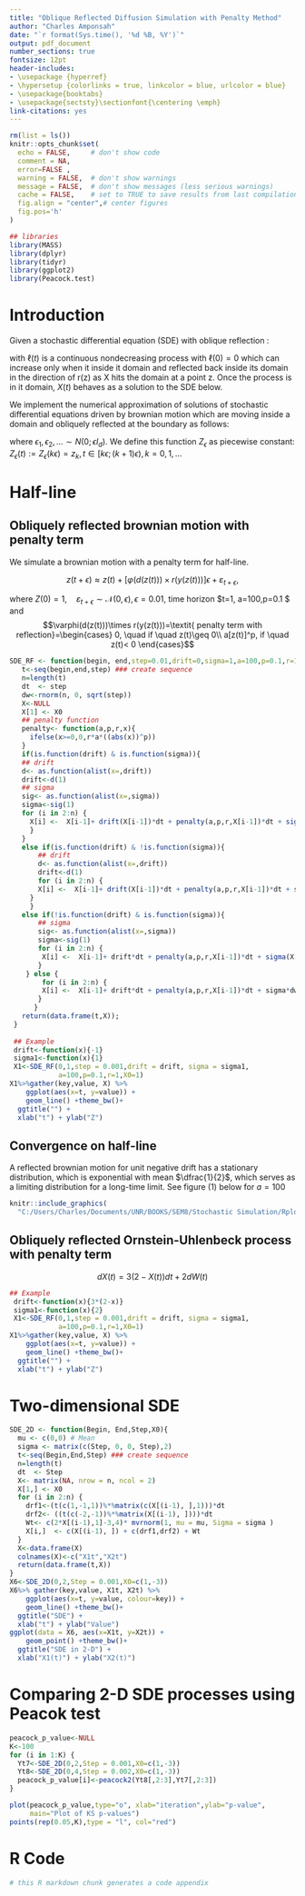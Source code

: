```yaml
---
title: "Oblique Reflected Diffusion Simulation with Penalty Method"
author: "Charles Amponsah"
date: "`r format(Sys.time(), '%d %B, %Y')`"
output: pdf_document
number_sections: true
fontsize: 12pt
header-includes:
- \usepackage {hyperref}
- \hypersetup {colorlinks = true, linkcolor = blue, urlcolor = blue}
- \usepackage{booktabs}
- \usepackage{sectsty}\sectionfont{\centering \emph}
link-citations: yes
---
```




<style type="text/css">

h1.title {
  font-size: 28px;
  color: DarkRed;
  text-align: center;
}
h4.author { /* Header 4 - and the author and data headers use this too  */
    font-size: 18px;
  font-family: "Times New Roman", Times, serif;
  color: Black;
  text-align: center;
}
h4.date { /* Header 4 - and the author and data headers use this too  */
  font-size: 16px;
  font-family: "Times New Roman", Times, serif;
  color: Black;
  text-align: center;
}
</style>
<div id="htmlwidget-4092" style="width:75%; height:75%; 
position:absolute" class="leaflet html-widget"></div>




```r
rm(list = ls())
knitr::opts_chunk$set(
  echo = FALSE,     # don't show code
  comment = NA,
  error=FALSE ,
  warning = FALSE,  # don't show warnings
  message = FALSE,  # don't show messages (less serious warnings)
  cache = FALSE,    # set to TRUE to save results from last compilation
  fig.align = "center",# center figures
  fig.pos='h'
)

## libraries
library(MASS)
library(dplyr)
library(tidyr)
library(ggplot2)
library(Peacock.test)

```

# Introduction

Given a stochastic differential equation (SDE) with oblique reflection :

\begin{equation}
dX(t)= g(X(t))dt + \sigma(X(t))dW(t) + r(X(t))d\ell(t)
\end{equation}
with $\ell(t)$ is a continuous nondecreasing process with $\ell(0) = 0$  which can increase only when it inside it domain and reflected back inside its domain in the direction of r(z) as X hits the domain at a point z. Once the process is in it domain, $X(t)$ behaves as a solution to the SDE below.

\begin{equation}
dX(t) = g(X(t)) dt + \sigma(X(t)) dW(t).
\end{equation}

We implement the numerical approximation of solutions of stochastic differential equations driven by brownian motion which are moving inside a domain and obliquely reflected at the boundary as follows:

\begin{equation}
z_{k+1}-z_k=[g(z_k) + \varphi(d(z_k))\times r(y(zk))]\epsilon +\sigma(z_k)\epsilon_{k+1};
\end{equation}

where $\epsilon_1, \epsilon_2,... \sim N(0; \epsilon I_d)$. We define this function $Z_\epsilon$ as piecewise constant: $Z_\epsilon (t) := Z_\epsilon (k\epsilon) = z_k, t \in [k\epsilon; (k + 1)\epsilon), k = 0, 1,...$



# Half-line


##  Obliquely reflected brownian motion with  penalty term
We simulate a brownian motion with a penalty term for half-line.

$$ z(t+\epsilon)\approx z(t) +[\varphi(d(z(t)))\times r(y(z(t)))]\epsilon + \varepsilon_{t+\epsilon}, $$

where $Z(0)=1, \quad \varepsilon_{t+\epsilon}\sim \mathcal{N}(0,\epsilon), \epsilon=0.01$,  time horizon $t=1, a=100,p=0.1 $ and 
$$\varphi(d(z(t)))\times r(y(z(t)))=\textit{ penalty term with reflection}=\begin{cases}
0, \quad if \quad z(t)\geq 0\\
a[z(t)]^p, if \quad z(t)< 0
\end{cases}$$

```r

SDE_RF <- function(begin, end,step=0.01,drift=0,sigma=1,a=100,p=0.1,r=1, X0=0){
   t<-seq(begin,end,step) ### create sequence 
   n=length(t)
   dt  <- step
   dw<-rnorm(n, 0, sqrt(step))
   X<-NULL
   X[1] <- X0
   ## penalty function
   penalty<- function(a,p,r,x){
     ifelse(x>=0,0,r*a*((abs(x))^p))
   }
   if(is.function(drift) & is.function(sigma)){
   ## drift
   d<- as.function(alist(x=,drift))
   drift<-d(1)
   ## sigma
   sig<- as.function(alist(x=,sigma))
   sigma<-sig(1)
   for (i in 2:n) {
     X[i] <-  X[i-1]+ drift(X[i-1])*dt + penalty(a,p,r,X[i-1])*dt + sigma(X[i-1])*dw[i]
     }
   }
   else if(is.function(drift) & !is.function(sigma)){
       ## drift
       d<- as.function(alist(x=,drift))
       drift<-d(1)
       for (i in 2:n) {
       X[i] <-  X[i-1]+ drift(X[i-1])*dt + penalty(a,p,r,X[i-1])*dt + sigma*dw[i]
     }
     }
   else if(!is.function(drift) & is.function(sigma)){
       ## sigma
       sig<- as.function(alist(x=,sigma))
       sigma<-sig(1)
       for (i in 2:n) {
        X[i] <-  X[i-1]+ drift*dt + penalty(a,p,r,X[i-1])*dt + sigma(X[i-1])*dw[i]
       }
    } else {
        for (i in 2:n) {
        X[i] <-  X[i-1]+ drift*dt + penalty(a,p,r,X[i-1])*dt + sigma*dw[i]
       }
      }
   return(data.frame(t,X));
 }
 
 ## Example
 drift<-function(x){-1} 
 sigma1<-function(x){1}
 X1<-SDE_RF(0,1,step = 0.001,drift = drift, sigma = sigma1,
            a=100,p=0.1,r=1,X0=1)
X1%>%gather(key,value, X) %>%
    ggplot(aes(x=t, y=value)) +
    geom_line() +theme_bw()+
  ggtitle("") +
  xlab("t") + ylab("Z")

```



##  Convergence on half-line
A reflected brownian motion for unit negative drift has a stationary distribution, which is exponential with mean $\dfrac{1}{2}$, which serves as a limiting distribution for a long-time limit. See figure (1) below for $a=100$

```r
knitr::include_graphics(
  "C:/Users/Charles/Documents/UNR/BOOKS/SEM8/Stochastic Simulation/Rplot-Exponential")
```



\newpage
## Obliquely reflected Ornstein-Uhlenbeck process with  penalty term

$$ 
dX(t)=3(2-X(t))dt +2dW(t)
$$

```r
## Example
 drift<-function(x){3*(2-x)} 
 sigma1<-function(x){2}
 X1<-SDE_RF(0,1,step = 0.001,drift = drift, sigma = sigma1,
            a=100,p=0.1,r=1,X0=1)
X1%>%gather(key,value, X) %>%
    ggplot(aes(x=t, y=value)) +
    geom_line() +theme_bw()+
  ggtitle("") +
  xlab("t") + ylab("Z")

```









# Two-dimensional SDE 


```r
SDE_2D <- function(Begin, End,Step,X0){
  mu <- c(0,0) # Mean 
  sigma <- matrix(c(Step, 0, 0, Step),2)
  t<-seq(Begin,End,Step) ### create sequence 
  n=length(t)
  dt  <- Step
  X<- matrix(NA, nrow = n, ncol = 2)
  X[1,] <- X0
  for (i in 2:n) {
    drf1<-(t(c(1,-1,1))%*%matrix(c(X[(i-1), ],1)))*dt
    drf2<- ((t(c(-2,-1))%*%matrix(X[(i-1), ])))*dt
    Wt<- c(2*X[(i-1),1]-3,4)* mvrnorm(1, mu = mu, Sigma = sigma )
    X[i,]  <- c(X[(i-1), ]) + c(drf1,drf2) + Wt
  }
  X<-data.frame(X)
  colnames(X)<-c("X1t","X2t")
  return(data.frame(t,X))
}
X6<-SDE_2D(0,2,Step = 0.001,X0=c(1,-3))
X6%>% gather(key,value, X1t, X2t) %>%
    ggplot(aes(x=t, y=value, colour=key)) +
    geom_line() +theme_bw()+
  ggtitle("SDE") +
  xlab("t") + ylab("Value")
ggplot(data = X6, aes(x=X1t, y=X2t)) +
    geom_point() +theme_bw()+
  ggtitle("SDE in 2-D") +
  xlab("X1(t)") + ylab("X2(t)")

```



#  Comparing 2-D SDE processes using Peacok test

```r
peacock_p_value<-NULL
K<-100
for (i in 1:K) {
  Yt7<-SDE_2D(0,2,Step = 0.001,X0=c(1,-3))
  Yt8<-SDE_2D(0,4,Step = 0.002,X0=c(1,-3))
  peacock_p_value[i]<-peacock2(Yt8[,2:3],Yt7[,2:3])
}

plot(peacock_p_value,type="o", xlab="iteration",ylab="p-value",
     main="Plot of KS p-values")
points(rep(0.05,K),type = "l", col="red")


```






# R Code

```r
# this R markdown chunk generates a code appendix
```


